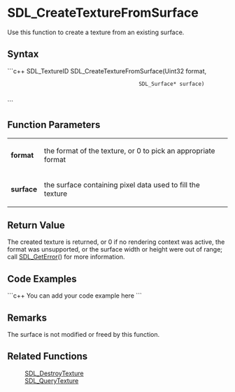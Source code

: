 <!-- pragma section-numbers off -->
<!-- pragma disable-camelcase -->

= SDL_CreateTextureFromSurface =
Use this function to create a texture from an existing surface.


== Syntax ==
```c++
SDL_TextureID SDL_CreateTextureFromSurface(Uint32       format,
                                           SDL_Surface* surface) 			
```

== Function Parameters ==
{|
|'''format'''
|the format of the texture, or 0 to pick an appropriate format
|-
|'''surface'''
|the surface containing pixel data used to fill the texture
|}

== Return Value ==
The created texture is returned, or 0 if no rendering context was active, the format was unsupported, or the surface width or height were out of range; call [[SDL_GetError]]() for more information.

== Code Examples ==
```c++
You can add your code example here
```

== Remarks ==
The surface is not modified or freed by this function.

== Related Functions ==
:[[SDL_DestroyTexture]]
:[[SDL_QueryTexture]]
